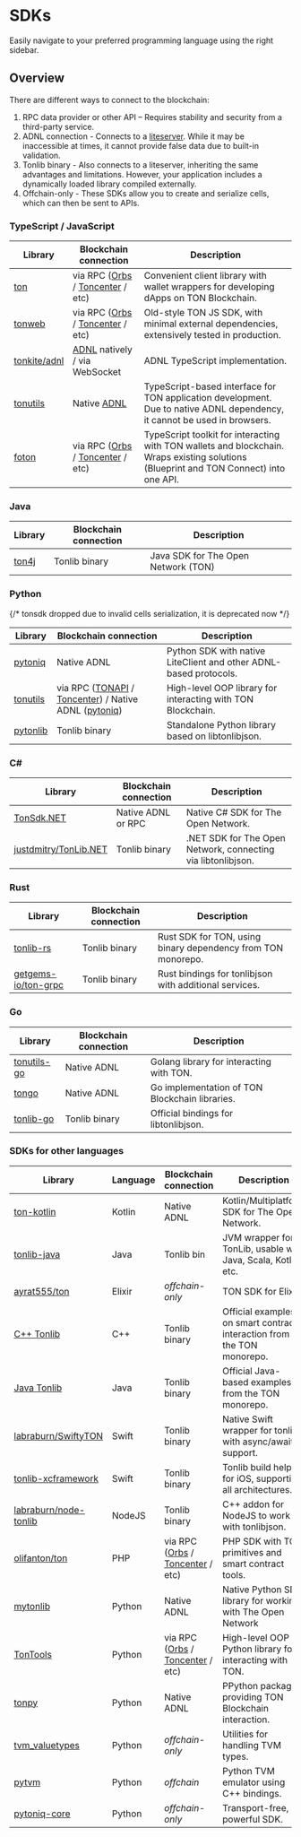 
# SDKs

Easily navigate to your preferred programming language using the right sidebar.

## Overview

There are different ways to connect to the blockchain:

1. RPC data provider or other API – Requires stability and security from a third-party service.
2. ADNL connection - Connects to a [liteserver](/v3/guidelines/nodes/running-nodes/liteserver-node). While it may be inaccessible at times, it cannot provide false data due to built-in validation.
3. Tonlib binary - Also connects to a liteserver, inheriting the same advantages and limitations. However, your application includes a dynamically loaded library compiled externally.
4. Offchain-only - These SDKs allow you to create and serialize cells, which can then be sent to APIs.

### TypeScript / JavaScript

| Library                                         | Blockchain connection                                                                                 | Description                                                                                                                            |
| ----------------------------------------------- | ----------------------------------------------------------------------------------------------------- | -------------------------------------------------------------------------------------------------------------------------------------- |
| [ton](https://github.com/ton-org/ton)           | via RPC ([Orbs](https://www.orbs.com/ton-access/) / [Toncenter](https://toncenter.com/api/v2/) / etc) | Convenient client library with wallet wrappers for developing dApps on TON Blockchain.                                                 |
| [tonweb](https://github.com/toncenter/tonweb)   | via RPC ([Orbs](https://www.orbs.com/ton-access/) / [Toncenter](https://toncenter.com/api/v2/) / etc) | Old-style TON JS SDK, with minimal external dependencies, extensively tested in production.                                            |
| [tonkite/adnl](https://github.com/tonkite/adnl) | [ADNL](/v3/documentation/network/protocols/adnl/adnl-tcp) natively / via WebSocket                    | ADNL TypeScript implementation.                                                                                                        |
| [tonutils](https://github.com/thekiba/tonutils) | Native [ADNL](/v3/documentation/network/protocols/adnl/adnl-tcp)                                      | TypeScript-based interface for TON application development. Due to native ADNL dependency, it cannot be used in browsers.              |
| [foton](https://foton.sh/)                      | via RPC ([Orbs](https://www.orbs.com/ton-access/) / [Toncenter](https://toncenter.com/api/v2/) / etc) | TypeScript toolkit for interacting with TON wallets and blockchain. Wraps existing solutions (Blueprint and TON Connect) into one API. |

### Java

| Library                                    | Blockchain connection | Description                         |
| ------------------------------------------ | --------------------- | ----------------------------------- |
| [ton4j](https://github.com/neodix42/ton4j) | Tonlib binary         | Java SDK for The Open Network (TON) |

### Python

{/* tonsdk dropped due to invalid cells serialization, it is deprecated now */}

| Library                                           | Blockchain connection                                                                                                                                    | Description                                                       |
| ------------------------------------------------- | -------------------------------------------------------------------------------------------------------------------------------------------------------- | ----------------------------------------------------------------- |
| [pytoniq](https://github.com/yungwine/pytoniq)    | Native ADNL                                                                                                                                              | Python SDK with native LiteClient and other ADNL-based protocols. |
| [tonutils](https://github.com/nessshon/tonutils)  | via RPC ([TONAPI](https://tonapi.io/api-v2) / [Toncenter](https://toncenter.com/api/v3/)) / Native ADNL ([pytoniq](https://github.com/yungwine/pytoniq)) | High-level OOP library for interacting with TON Blockchain.       |
| [pytonlib](https://github.com/toncenter/pytonlib) | Tonlib binary                                                                                                                                            | Standalone Python library based on libtonlibjson.                 |

### C\#

| Library                                                           | Blockchain connection | Description                                                  |
| ----------------------------------------------------------------- | --------------------- | ------------------------------------------------------------ |
| [TonSdk.NET](https://github.com/continuation-team/TonSdk.NET)     | Native ADNL or RPC    | Native C# SDK for The Open Network.                          |
| [justdmitry/TonLib.NET](https://github.com/justdmitry/TonLib.NET) | Tonlib binary         | .NET SDK for The Open Network, connecting via libtonlibjson. |

### Rust

| Library                                                       | Blockchain connection | Description                                                  |
| ------------------------------------------------------------- | --------------------- | ------------------------------------------------------------ |
| [tonlib-rs](https://github.com/ston-fi/tonlib-rs)             | Tonlib binary         | Rust SDK for TON, using binary dependency from TON monorepo. |
| [getgems-io/ton-grpc](https://github.com/getgems-io/ton-grpc) | Tonlib binary         | Rust bindings for tonlibjson with additional services.       |

### Go

| Library                                                  | Blockchain connection | Description                                    |
| -------------------------------------------------------- | --------------------- | ---------------------------------------------- |
| [tonutils-go](https://github.com/xssnick/tonutils-go)    | Native ADNL           | Golang library for interacting with TON.       |
| [tongo](https://github.com/tonkeeper/tongo)              | Native ADNL           | Go implementation of TON Blockchain libraries. |
| [tonlib-go](https://github.com/ton-blockchain/tonlib-go) | Tonlib binary         | Official bindings for libtonlibjson.           |

### SDKs for other languages

| Library                                                                     | Language | Blockchain connection                                                                                 | Description                                                            |   |
| --------------------------------------------------------------------------- | -------- | ----------------------------------------------------------------------------------------------------- | ---------------------------------------------------------------------- | - |
| [ton-kotlin](https://github.com/ton-community/ton-kotlin)                   | Kotlin   | Native ADNL                                                                                           | Kotlin/Multiplatform SDK for The Open Network.                         |   |
| [tonlib-java](https://github.com/ton-blockchain/tonlib-java)                | Java     | Tonlib bin                                                                                            | JVM wrapper for TonLib, usable with Java, Scala, Kotlin, etc.          |   |
| [ayrat555/ton](https://github.com/ayrat555/ton)                             | Elixir   | *offchain-only*                                                                                       | TON SDK for Elixir.                                                    |   |
| [C++ Tonlib](https://github.com/ton-blockchain/ton/tree/master/example/cpp) | C++      | Tonlib binary                                                                                         | Official examples on smart contract interaction from the TON monorepo. | . |
| [Java Tonlib](https://github.com/ton-blockchain/tonlib-java)                | Java     | Tonlib binary                                                                                         | Official Java-based examples from the TON monorepo.                    |   |
| [labraburn/SwiftyTON](https://github.com/labraburn/SwiftyTON)               | Swift    | Tonlib binary                                                                                         | Native Swift wrapper for tonlib with async/await support.              |   |
| [tonlib-xcframework](https://github.com/labraburn/tonlib-xcframework)       | Swift    | Tonlib binary                                                                                         | Tonlib build helper for iOS, supporting all architectures.             |   |
| [labraburn/node-tonlib](https://github.com/labraburn/node-tonlib)           | NodeJS   | Tonlib binary                                                                                         | C++ addon for NodeJS to work with tonlibjson.                          |   |
| [olifanton/ton](https://github.com/olifanton/ton)                           | PHP      | via RPC ([Orbs](https://www.orbs.com/ton-access/) / [Toncenter](https://toncenter.com/api/v2/) / etc) | PHP SDK with TON primitives and smart contract tools.                  |   |
| [mytonlib](https://github.com/igroman787/mytonlib)                          | Python   | Native ADNL                                                                                           | Native Python SDK library for working with The Open Network            |   |
| [TonTools](https://github.com/yungwine/TonTools)                            | Python   | via RPC ([Orbs](https://www.orbs.com/ton-access/) / [Toncenter](https://toncenter.com/api/v2/) / etc) | High-level OOP Python library for interacting with TON.                |   |
| [tonpy](https://github.com/disintar/tonpy)                                  | Python   | Native ADNL                                                                                           | PPython package providing TON Blockchain interaction.                  |   |
| [tvm_valuetypes](https://github.com/toncenter/tvm_valuetypes)               | Python   | *offchain-only*                                                                                       | Utilities for handling TVM types.                                      |   |
| [pytvm](https://github.com/yungwine/pytvm)                                  | Python   | *offchain*                                                                                            | Python TVM emulator using C++ bindings.                                |   |
| [pytoniq-core](https://github.com/yungwine/pytoniq-core)                    | Python   | *offchain-only*                                                                                       | Transport-free, powerful SDK.                                          |   |

<Feedback />
